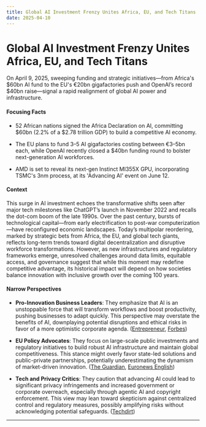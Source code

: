 ```yaml
---
title: Global AI Investment Frenzy Unites Africa, EU, and Tech Titans
date: 2025-04-10
---
```


# Global AI Investment Frenzy Unites Africa, EU, and Tech Titans

On April 9, 2025, sweeping funding and strategic initiatives—from Africa's $60bn AI fund to the EU's €20bn gigafactories push and OpenAI’s record $40bn raise—signal a rapid realignment of global AI power and infrastructure.

#### Focusing Facts

- 52 African nations signed the Africa Declaration on AI, committing $60bn (2.2% of a $2.78 trillion GDP) to build a competitive AI economy.

- The EU plans to fund 3–5 AI gigafactories costing between €3–5bn each, while OpenAI recently closed a $40bn funding round to bolster next-generation AI workforces.

- AMD is set to reveal its next-gen Instinct MI355X GPU, incorporating TSMC's 3nm process, at its 'Advancing AI' event on June 12.

#### Context

This surge in AI investment echoes the transformative shifts seen after major tech milestones like ChatGPT’s launch in November 2022 and recalls the dot-com boom of the late 1990s. Over the past century, bursts of technological capital—from early electrification to post-war computerization—have reconfigured economic landscapes. Today’s multipolar reordering, marked by strategic bets from Africa, the EU, and global tech giants, reflects long-term trends toward digital decentralization and disruptive workforce transformations. However, as new infrastructures and regulatory frameworks emerge, unresolved challenges around data limits, equitable access, and governance suggest that while this moment may redefine competitive advantage, its historical impact will depend on how societies balance innovation with inclusive growth over the coming 100 years.

#### Narrow Perspectives

- **Pro-Innovation Business Leaders**: They emphasize that AI is an unstoppable force that will transform workflows and boost productivity, pushing businesses to adapt quickly. This perspective may overstate the benefits of AI, downplaying potential disruptions and ethical risks in favor of a more optimistic corporate agenda. ([Entrepreneur](https://www.entrepreneur.com/science-technology/ai-bans-in-the-workplace-arent-effective-do-this/488812), [Forbes](https://www.forbes.com/sites/benjaminlaker/2025/04/09/what-openais-40-billion-raise-reveals-about-the-future-of-work/))

- **EU Policy Advocates**: They focus on large-scale public investments and regulatory initiatives to build robust AI infrastructure and maintain global competitiveness. This stance might overly favor state-led solutions and public-private partnerships, potentially underestimating the dynamism of market-driven innovation. ([The Guardian](https://www.theguardian.com/technology/2025/apr/09/eu-to-build-ai-gigafactories-20bn-push-catch-up-us-china), [Euronews English](https://www.euronews.com/next/2025/04/09/eu-commission-presents-plans-to-boost-ai-uptake-protect-critical-sectors))

- **Tech and Privacy Critics**: They caution that advancing AI could lead to significant privacy infringements and increased government or corporate overreach, especially through agentic AI and copyright enforcement. This view may lean toward skepticism against centralized control and regulatory measures, possibly amplifying risks without acknowledging potential safeguards. ([Techdirt](https://www.techdirt.com/2025/04/08/if-ai-agents-catch-on-expect-the-legacy-copyright-industry-to-turn-them-against-you/))

---
